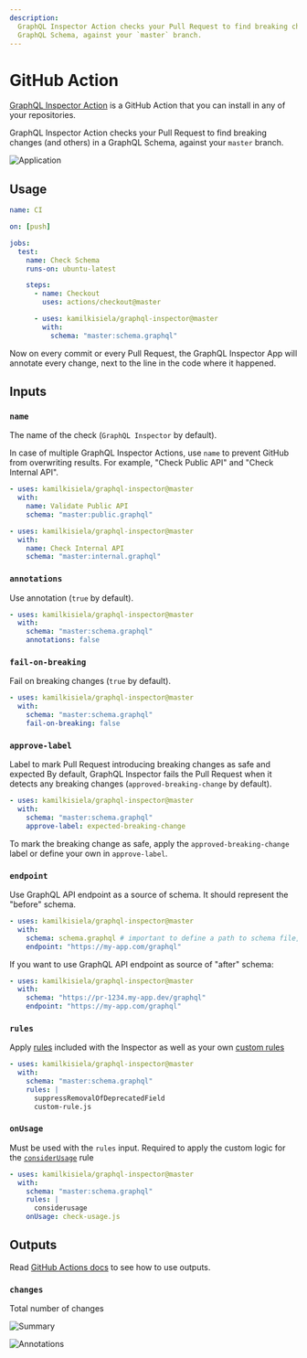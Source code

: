 ```yaml
---
description:
  GraphQL Inspector Action checks your Pull Request to find breaking changes (and others) in a
  GraphQL Schema, against your `master` branch.
---
```


# GitHub Action

[GraphQL Inspector Action](https://github.com/marketplace/actions/graphql-inspector) is a GitHub
Action that you can install in any of your repositories.

GraphQL Inspector Action checks your Pull Request to find breaking changes (and others) in a GraphQL
Schema, against your `master` branch.

![Application](/assets/img/github/app-action.jpg)

## Usage

```yaml
name: CI

on: [push]

jobs:
  test:
    name: Check Schema
    runs-on: ubuntu-latest

    steps:
      - name: Checkout
        uses: actions/checkout@master

      - uses: kamilkisiela/graphql-inspector@master
        with:
          schema: "master:schema.graphql"
```

Now on every commit or every Pull Request, the GraphQL Inspector App will annotate every change,
next to the line in the code where it happened.

## Inputs

### `name`

The name of the check (`GraphQL Inspector` by default).

In case of multiple GraphQL Inspector Actions, use `name` to prevent GitHub from overwriting
results. For example, "Check Public API" and "Check Internal API".

```yaml
- uses: kamilkisiela/graphql-inspector@master
  with:
    name: Validate Public API
    schema: "master:public.graphql"

- uses: kamilkisiela/graphql-inspector@master
  with:
    name: Check Internal API
    schema: "master:internal.graphql"
```

### `annotations`

Use annotation (`true` by default).

```yaml
- uses: kamilkisiela/graphql-inspector@master
  with:
    schema: "master:schema.graphql"
    annotations: false
```

### `fail-on-breaking`

Fail on breaking changes (`true` by default).

```yaml
- uses: kamilkisiela/graphql-inspector@master
  with:
    schema: "master:schema.graphql"
    fail-on-breaking: false
```

### `approve-label`

Label to mark Pull Request introducing breaking changes as safe and expected By default, GraphQL
Inspector fails the Pull Request when it detects any breaking changes (`approved-breaking-change` by
default).

```yaml
- uses: kamilkisiela/graphql-inspector@master
  with:
    schema: "master:schema.graphql"
    approve-label: expected-breaking-change
```

To mark the breaking change as safe, apply the `approved-breaking-change` label or define your own
in `approve-label`.

### `endpoint`

Use GraphQL API endpoint as a source of schema. It should represent the "before" schema.

```yaml
- uses: kamilkisiela/graphql-inspector@master
  with:
    schema: schema.graphql # important to define a path to schema file, without a branch
    endpoint: "https://my-app.com/graphql"
```

If you want to use GraphQL API endpoint as source of "after" schema:

```yaml
- uses: kamilkisiela/graphql-inspector@master
  with:
    schema: "https://pr-1234.my-app.dev/graphql"
    endpoint: "https://my-app.com/graphql"
```

### `rules`

Apply [rules](../essentials/diff#rules) included with the Inspector as well as your own
[custom rules](../essentials/diff#custom-rules)

```yaml
- uses: kamilkisiela/graphql-inspector@master
  with:
    schema: "master:schema.graphql"
    rules: |
      suppressRemovalOfDeprecatedField
      custom-rule.js
```

### `onUsage`

Must be used with the `rules` input. Required to apply the custom logic for the
[`considerUsage`](../essentials/diff#considerusage) rule

```yaml
- uses: kamilkisiela/graphql-inspector@master
  with:
    schema: "master:schema.graphql"
    rules: |
      considerusage
    onUsage: check-usage.js
```

## Outputs

Read
[GitHub Actions docs](https://help.github.com/en/actions/reference/workflow-syntax-for-github-actions#jobsjobs_idoutputs)
to see how to use outputs.

### `changes`

Total number of changes

![Summary](/assets/img/github/summary.jpg)

![Annotations](/assets/img/cli/github.jpg)
